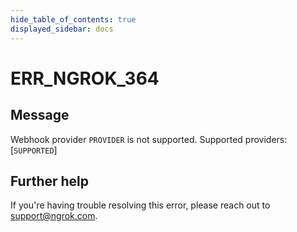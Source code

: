 ```yaml
---
hide_table_of_contents: true
displayed_sidebar: docs
---
```



# ERR_NGROK_364

## Message

Webhook provider `PROVIDER` is not supported. Supported providers: [`SUPPORTED`]

<ErrorDetails error="err_ngrok_364" />

## Further help

If you're having trouble resolving this error, please reach out to [support@ngrok.com](mailto:support@ngrok.com?subject=Help%20with%20ERR_NGROK_364).
